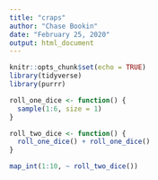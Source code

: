 ```yaml
---
title: "craps"
author: "Chase Bookin"
date: "February 25, 2020"
output: html_document
---
```


```r
knitr::opts_chunk$set(echo = TRUE)
library(tidyverse)
library(purrr)
```

```r
roll_one_dice <- function() {
  sample(1:6, size = 1)
} 

roll_two_dice <- function() {
  roll_one_dice() + roll_one_dice()
} 


```


```r
map_int(1:10, ~ roll_two_dice())
```





